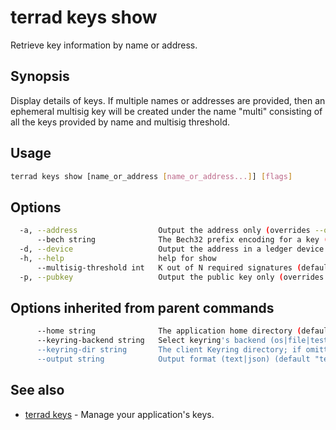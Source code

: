 # terrad keys show

Retrieve key information by name or address. 

## Synopsis

Display details of keys. If multiple names or addresses are provided,
then an ephemeral multisig key will be created under the name "multi"
consisting of all the keys provided by name and multisig threshold.

## Usage 

```sh Terrad
terrad keys show [name_or_address [name_or_address...]] [flags]
```

## Options

```sh Terrad
  -a, --address                  Output the address only (overrides --output)
      --bech string              The Bech32 prefix encoding for a key (acc|val|cons) (default "acc")
  -d, --device                   Output the address in a ledger device
  -h, --help                     help for show
      --multisig-threshold int   K out of N required signatures (default 1)
  -p, --pubkey                   Output the public key only (overrides --output)
```

## Options inherited from parent commands

```sh Terrad
      --home string              The application home directory (default "terra")
      --keyring-backend string   Select keyring's backend (os|file|test) (default "os")
      --keyring-dir string       The client Keyring directory; if omitted, the default 'home' directory will be used
      --output string            Output format (text|json) (default "text")
```

## See also

* [terrad keys](./terrad_keys.mdx)	 - Manage your application's keys. 


